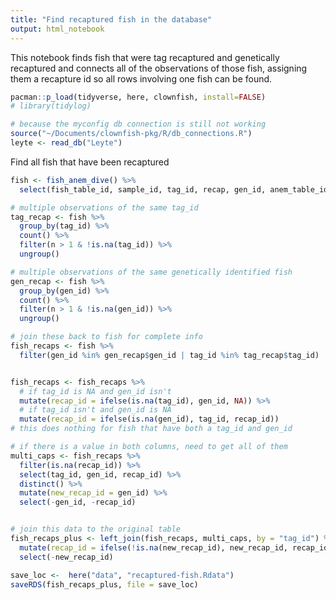 ```yaml
---
title: "Find recaptured fish in the database"
output: html_notebook
---
```

This notebook finds fish that were tag recaptured and genetically recaptured and connects all of the observations of those fish, assigning them a recapture id so all rows involving one fish can be found.

```r
pacman::p_load(tidyverse, here, clownfish, install=FALSE)
# library(tidylog)

# because the myconfig db connection is still not working
source("~/Documents/clownfish-pkg/R/db_connections.R")
leyte <- read_db("Leyte")
```

Find all fish that have been recaptured
```r
fish <- fish_anem_dive() %>% 
  select(fish_table_id, sample_id, tag_id, recap, gen_id, anem_table_id, fish_obs_time, anem_obs_time, date, anem_id, anem_obs, gps) 

# multiple observations of the same tag_id
tag_recap <- fish %>% 
  group_by(tag_id) %>% 
  count() %>% 
  filter(n > 1 & !is.na(tag_id)) %>% 
  ungroup() 

# multiple observations of the same genetically identified fish
gen_recap <- fish %>% 
  group_by(gen_id) %>% 
  count() %>% 
  filter(n > 1 & !is.na(gen_id)) %>% 
  ungroup()

# join these back to fish for complete info
fish_recaps <- fish %>% 
  filter(gen_id %in% gen_recap$gen_id | tag_id %in% tag_recap$tag_id)


fish_recaps <- fish_recaps %>% 
  # if tag_id is NA and gen_id isn't
  mutate(recap_id = ifelse(is.na(tag_id), gen_id, NA)) %>% 
  # if tag_id isn't and gen_id is NA
  mutate(recap_id = ifelse(is.na(gen_id), tag_id, recap_id))
# this does nothing for fish that have both a tag_id and gen_id

# if there is a value in both columns, need to get all of them
multi_caps <- fish_recaps %>% 
  filter(is.na(recap_id)) %>% 
  select(tag_id, gen_id, recap_id) %>% 
  distinct() %>% 
  mutate(new_recap_id = gen_id) %>% 
  select(-gen_id, -recap_id)


# join this data to the original table
fish_recaps_plus <- left_join(fish_recaps, multi_caps, by = "tag_id") %>% 
  mutate(recap_id = ifelse(!is.na(new_recap_id), new_recap_id, recap_id)) %>% 
  select(-new_recap_id)

save_loc <-  here("data", "recaptured-fish.Rdata")
saveRDS(fish_recaps_plus, file = save_loc)
```


